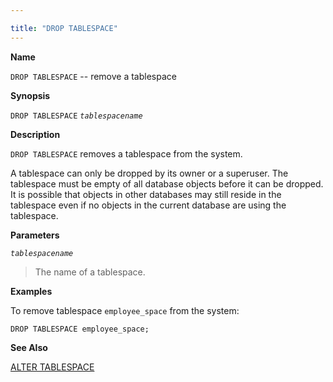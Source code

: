 ---

title: "DROP TABLESPACE"
---

<div id="drop_tablespace" class="registered_link"></div>

**Name**

`DROP TABLESPACE` -- remove a tablespace

**Synopsis**

`DROP TABLESPACE` *`tablespacename`*

**Description**

`DROP TABLESPACE` removes a tablespace from the system.

A tablespace can only be dropped by its owner or a superuser. The tablespace must be empty of all database objects before it can be dropped. It is possible that objects in other databases may still reside in the tablespace even if no objects in the current database are using the tablespace.

**Parameters**

*`tablespacename`*

> The name of a tablespace.

**Examples**

To remove tablespace `employee_space` from the system:

```
DROP TABLESPACE employee_space;
```

**See Also**

[ALTER TABLESPACE](https://www.enterprisedb.com/edb-docs/d/edb-postgres-advanced-server/reference/database-compatibility-for-oracle-developers-reference-guide/11/Database_Compatibility_for_Oracle_Developers_Reference_Guide.1.028.html#)